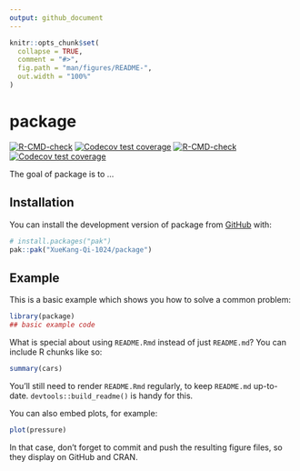 ```yaml
---
output: github_document
---
```


<!-- README.md is generated from README.Rmd. Please edit that file -->

```r
knitr::opts_chunk$set(
  collapse = TRUE,
  comment = "#>",
  fig.path = "man/figures/README-",
  out.width = "100%"
)
```

# package

<!-- badges: start -->
[![R-CMD-check](https://github.com/XueKang-Qi-1024/package/actions/workflows/R-CMD-check.yaml/badge.svg)](https://github.com/XueKang-Qi-1024/package/actions/workflows/R-CMD-check.yaml)
[![Codecov test coverage](https://codecov.io/gh/XueKang-Qi-1024/package/graph/badge.svg)](https://app.codecov.io/gh/XueKang-Qi-1024/package)
[![R-CMD-check](https://github.com/XueKang-Qi-1024/raukr2025.package.test/actions/workflows/R-CMD-check.yaml/badge.svg)](https://github.com/XueKang-Qi-1024/raukr2025.package.test/actions/workflows/R-CMD-check.yaml)
[![Codecov test coverage](https://codecov.io/gh/XueKang-Qi-1024/raukr2025.package.test/graph/badge.svg)](https://app.codecov.io/gh/XueKang-Qi-1024/raukr2025.package.test)
<!-- badges: end -->

The goal of package is to ...

## Installation

You can install the development version of package from [GitHub](https://github.com/) with:

``` r
# install.packages("pak")
pak::pak("XueKang-Qi-1024/package")
```

## Example

This is a basic example which shows you how to solve a common problem:

```r
library(package)
## basic example code
```

What is special about using `README.Rmd` instead of just `README.md`? You can include R chunks like so:

```r
summary(cars)
```

You'll still need to render `README.Rmd` regularly, to keep `README.md` up-to-date. `devtools::build_readme()` is handy for this.

You can also embed plots, for example:

```r
plot(pressure)
```

In that case, don't forget to commit and push the resulting figure files, so they display on GitHub and CRAN.
